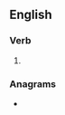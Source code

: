 ==English==

===Verb===
{{head|en|past participle}}

# {{past participle of|slit|lang=en|nocat=1}}

===Anagrams===
* {{anagrams|en|Littens|netlist|settlin'}}